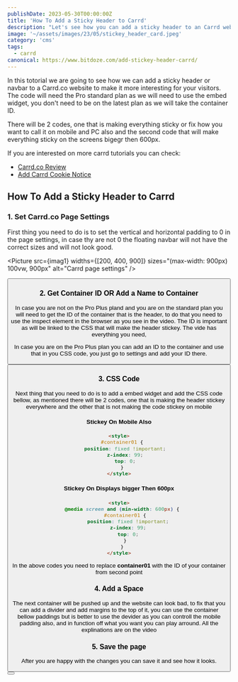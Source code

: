 ```yaml
---
publishDate: 2023-05-30T00:00:00Z
title: 'How To Add a Sticky Header to Carrd'
description: "Let's see how you can add a sticky header to an Carrd website for a better experience."
image: '~/assets/images/23/05/stickey_header_card.jpeg'
category: 'cms'
tags:
  - carrd
canonical: https://www.bitdoze.com/add-stickey-header-carrd/
---
```



In this totorial we are going to see how we can add a sticky header or navbar to a Carrd.co website to make it more interesting for your visitors. The code will need the Pro standard plan as we will need to use the embed widget, you don't need to be on the latest plan as we will take the container ID.

There will be 2 codes, one that is making everything sticky or fix how you want to call it on mobile and PC also and the second code that will make everything sticky on the screens bigegr then 600px.

If you are interested on more carrd tutorials you can check:

- [Carrd.co Review](https://www.bitdoze.com/carrd-review/)
- [Add Carrd Cookie Notice](https://www.bitdoze.com/add-cookie-notice-carrd/)

## How To Add a Sticky Header to Carrd

<YouTubeEmbed url="https://www.youtube.com/embed/hClMHp1CSec" label="How To Add a Sticky Header to Carrd.co" />

### 1. Set Carrd.co Page Settings

First thing you need to do is to set the vertical and horizontal padding to 0 in the page settings, in case thy are not 0 the floating navbar will not have the correct sizes and will not look good.

<Picture src={imag1} widths={[200, 400, 900]} sizes="(max-width: 900px) 100vw, 900px" alt="Carrd page settings" />

<Button link="https:/go.bitdoze.com/carrd" text="Carrd.co" />

### 2. Get Container ID OR Add a Name to Container

In case you are not on the Pro Plus pland and you are on the standard plan you will need to get the ID of the container that is the header, to do that you need to use the inspect element in the browser as you see in the video. The ID is important as will be linked to the CSS that will make the header stickey. The vide has everything you need,

In case you are on the Pro Plus plan you can add an ID to the container and use that in you CSS code, you just go to settings and add your ID there.

<Button link="https:/go.bitdoze.com/carrd" text="Carrd.co" />

### 3. CSS Code

Next thing that you need to do is to add a embed widget and add the CSS code bellow, as mentioned there will be 2 codes, one that is making the header stickey everywhere and the other that is not making the code stickey on mobile

#### Stickey On Mobile Also

```html
<style>
  #container01 {
    position: fixed !important;
    z-index: 99;
    top: 0;
  }
</style>
```

#### Stickey On Displays bigger Then 600px

```html
<style>
  @media screen and (min-width: 600px) {
    #container01 {
      position: fixed !important;
      z-index: 99;
      top: 0;
    }
  }
</style>
```

In the above codes you need to replace **container01** with the ID of your container from second point

### 4. Add a Space

The next container will be pushed up and the website can look bad, to fix that you can add a divider and add margins to the top of it, you can use the container bellow paddings but is better to use the devider as you can controll the mobile padding also, and in function off what you want you can play arround. All the explinations are on the video

### 5. Save the page

After you are happy with the changes you can save it and see how it looks.

<Button link="https:/go.bitdoze.com/carrd" text="Carrd.co" />
